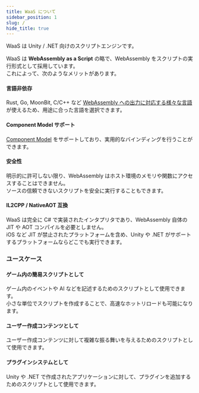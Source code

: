 ```yaml
---
title: WaaS について
sidebar_position: 1
slug: /
hide_title: true
---
```



<SocialImage />

WaaS は Unity / .NET 向けのスクリプトエンジンです。

WaaS は **WebAssembly as a Script** の略で、WebAssembly をスクリプトの実行形式として採用しています。  
これによって、次のようなメリットがあります。

#### 言語非依存

Rust, Go, MoonBit, C/C++ など [WebAssembly への出力に対応する様々な言語](https://github.com/appcypher/awesome-wasm-langs) が使えるため、用途に合った言語を選択できます。

#### Component Model サポート

[Component Model](https://component-model.bytecodealliance.org/) をサポートしており、実用的なバインディングを行うことができます。

#### 安全性

明示的に許可しない限り、WebAssembly はホスト環境のメモリや関数にアクセスすることはできません。  
ソースの信頼できないスクリプトを安全に実行することもできます。

#### IL2CPP / NativeAOT 互換

WaaS は完全に C# で実装されたインタプリタであり、WebAssembly 自体の JIT や AOT コンパイルを必要としません。  
iOS など JIT が禁止されたプラットフォームを含め、Unity や .NET がサポートするプラットフォームならどこでも実行できます。

### ユースケース

#### ゲーム内の簡易スクリプトとして

ゲーム内のイベントや AI などを記述するためのスクリプトとして使用できます。  
小さな単位でスクリプトを作成することで、高速なホットリロードも可能になります。

#### ユーザー作成コンテンツとして

ユーザー作成コンテンツに対して複雑な振る舞いを与えるためのスクリプトとして使用できます。

#### プラグインシステムとして

Unity や .NET で作成されたアプリケーションに対して、プラグインを追加するためのスクリプトとして使用できます。